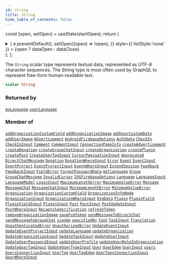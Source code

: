 ```yaml
---
id: string
title: String
hide_table_of_contents: false
---
```






const [open, setOpen] = useState(startOpen);
return (
<details {...(open ? { open: true } : {})} className="details" style={{ border:'none', boxShadow:'none', background:'var(--ifm-background-color)' }}>
<summary
onClick={(e) => {
e.preventDefault();
setOpen((open) => !open);
}}
style={{ listStyle:'none' }} >
{open ? dataOpen : dataClose}
</summary>
{open && children}
</details>
);
};

The `String` scalar type represents textual data, represented as UTF-8 character sequences. The String type is most often used by GraphQL to represent free-form human-readable text.

```graphql
scalar String
```

### Returned by

[`myLanguage`](../../../docs/schema/queries/my-language) <Badge class="secondary" text="query"/><Bullet />[`userLanguage`](../../../docs/schema/queries/user-language) <Badge class="secondary" text="query"/>

### Member of

[`addOrganizationCustomField`](../../../docs/schema/mutations/add-organization-custom-field) <Badge class="secondary" text="mutation"/><Bullet />[`addOrganizationImage`](../../../docs/schema/mutations/add-organization-image) <Badge class="secondary" text="mutation"/><Bullet />[`addUserCustomData`](../../../docs/schema/mutations/add-user-custom-data) <Badge class="secondary" text="mutation"/><Bullet />[`addUserImage`](../../../docs/schema/mutations/add-user-image) <Badge class="secondary" text="mutation"/><Bullet />[`Advertisement`](../../../docs/schema/objects/advertisement) <Badge class="secondary" text="object"/><Bullet />[`AndroidFirebaseOptions`](../../../docs/schema/objects/android-firebase-options) <Badge class="secondary" text="object"/><Bullet />[`AuthData`](../../../docs/schema/objects/auth-data) <Badge class="secondary" text="object"/><Bullet />[`CheckIn`](../../../docs/schema/objects/check-in) <Badge class="secondary" text="object"/><Bullet />[`CheckInInput`](../../../docs/schema/inputs/check-in-input) <Badge class="secondary" text="input"/><Bullet />[`Comment`](../../../docs/schema/objects/comment) <Badge class="secondary" text="object"/><Bullet />[`CommentInput`](../../../docs/schema/inputs/comment-input) <Badge class="secondary" text="input"/><Bullet />[`ConnectionPageInfo`](../../../docs/schema/objects/connection-page-info) <Badge class="secondary" text="object"/><Bullet />[`createAdvertisement`](../../../docs/schema/mutations/create-advertisement) <Badge class="secondary" text="mutation"/><Bullet />[`createDonation`](../../../docs/schema/mutations/create-donation) <Badge class="secondary" text="mutation"/><Bullet />[`createGroupChatInput`](../../../docs/schema/inputs/create-group-chat-input) <Badge class="secondary" text="input"/><Bullet />[`createOrganization`](../../../docs/schema/mutations/create-organization) <Badge class="secondary" text="mutation"/><Bullet />[`createPlugin`](../../../docs/schema/mutations/create-plugin) <Badge class="secondary" text="mutation"/><Bullet />[`createPost`](../../../docs/schema/mutations/create-post) <Badge class="secondary" text="mutation"/><Bullet />[`CreateUserTagInput`](../../../docs/schema/inputs/create-user-tag-input) <Badge class="secondary" text="input"/><Bullet />[`CursorPaginationInput`](../../../docs/schema/inputs/cursor-pagination-input) <Badge class="secondary" text="input"/><Bullet />[`deprecated`](../../../docs/schema/directives/deprecated) <Badge class="secondary" text="directive"/><Bullet />[`DirectChatMessage`](../../../docs/schema/objects/direct-chat-message) <Badge class="secondary" text="object"/><Bullet />[`Donation`](../../../docs/schema/objects/donation) <Badge class="secondary" text="object"/><Bullet />[`DonationWhereInput`](../../../docs/schema/inputs/donation-where-input) <Badge class="secondary" text="input"/><Bullet />[`Error`](../../../docs/schema/interfaces/error) <Badge class="secondary" text="interface"/><Bullet />[`Event`](../../../docs/schema/objects/event) <Badge class="secondary" text="object"/><Bullet />[`EventInput`](../../../docs/schema/inputs/event-input) <Badge class="secondary" text="input"/><Bullet />[`EventProject`](../../../docs/schema/objects/event-project) <Badge class="secondary" text="object"/><Bullet />[`EventProjectInput`](../../../docs/schema/inputs/event-project-input) <Badge class="secondary" text="input"/><Bullet />[`EventWhereInput`](../../../docs/schema/inputs/event-where-input) <Badge class="secondary" text="input"/><Bullet />[`ExtendSession`](../../../docs/schema/objects/extend-session) <Badge class="secondary" text="object"/><Bullet />[`Feedback`](../../../docs/schema/objects/feedback) <Badge class="secondary" text="object"/><Bullet />[`FeedbackInput`](../../../docs/schema/inputs/feedback-input) <Badge class="secondary" text="input"/><Bullet />[`FieldError`](../../../docs/schema/interfaces/field-error) <Badge class="secondary" text="interface"/><Bullet />[`ForgotPasswordData`](../../../docs/schema/inputs/forgot-password-data) <Badge class="secondary" text="input"/><Bullet />[`getlanguage`](../../../docs/schema/queries/getlanguage) <Badge class="secondary" text="query"/><Bullet />[`Group`](../../../docs/schema/objects/group) <Badge class="secondary" text="object"/><Bullet />[`GroupChatMessage`](../../../docs/schema/objects/group-chat-message) <Badge class="secondary" text="object"/><Bullet />[`InvalidCursor`](../../../docs/schema/objects/invalid-cursor) <Badge class="secondary" text="object"/><Bullet />[`IOSFirebaseOptions`](../../../docs/schema/objects/iosfirebase-options) <Badge class="secondary" text="object"/><Bullet />[`Language`](../../../docs/schema/objects/language) <Badge class="secondary" text="object"/><Bullet />[`LanguageInput`](../../../docs/schema/inputs/language-input) <Badge class="secondary" text="input"/><Bullet />[`LanguageModel`](../../../docs/schema/objects/language-model) <Badge class="secondary" text="object"/><Bullet />[`LoginInput`](../../../docs/schema/inputs/login-input) <Badge class="secondary" text="input"/><Bullet />[`MaximumLengthError`](../../../docs/schema/objects/maximum-length-error) <Badge class="secondary" text="object"/><Bullet />[`MaximumValueError`](../../../docs/schema/objects/maximum-value-error) <Badge class="secondary" text="object"/><Bullet />[`Message`](../../../docs/schema/objects/message) <Badge class="secondary" text="object"/><Bullet />[`MessageChat`](../../../docs/schema/objects/message-chat) <Badge class="secondary" text="object"/><Bullet />[`MessageChatInput`](../../../docs/schema/inputs/message-chat-input) <Badge class="secondary" text="input"/><Bullet />[`MinimumLengthError`](../../../docs/schema/objects/minimum-length-error) <Badge class="secondary" text="object"/><Bullet />[`MinimumValueError`](../../../docs/schema/objects/minimum-value-error) <Badge class="secondary" text="object"/><Bullet />[`Organization`](../../../docs/schema/objects/organization) <Badge class="secondary" text="object"/><Bullet />[`OrganizationCustomField`](../../../docs/schema/objects/organization-custom-field) <Badge class="secondary" text="object"/><Bullet />[`OrganizationInfoNode`](../../../docs/schema/objects/organization-info-node) <Badge class="secondary" text="object"/><Bullet />[`OrganizationInput`](../../../docs/schema/inputs/organization-input) <Badge class="secondary" text="input"/><Bullet />[`OrganizationWhereInput`](../../../docs/schema/inputs/organization-where-input) <Badge class="secondary" text="input"/><Bullet />[`OtpData`](../../../docs/schema/objects/otp-data) <Badge class="secondary" text="object"/><Bullet />[`Plugin`](../../../docs/schema/objects/plugin) <Badge class="secondary" text="object"/><Bullet />[`PluginField`](../../../docs/schema/objects/plugin-field) <Badge class="secondary" text="object"/><Bullet />[`PluginFieldInput`](../../../docs/schema/inputs/plugin-field-input) <Badge class="secondary" text="input"/><Bullet />[`PluginInput`](../../../docs/schema/inputs/plugin-input) <Badge class="secondary" text="input"/><Bullet />[`Post`](../../../docs/schema/objects/post) <Badge class="secondary" text="object"/><Bullet />[`PostInput`](../../../docs/schema/inputs/post-input) <Badge class="secondary" text="input"/><Bullet />[`PostUpdateInput`](../../../docs/schema/inputs/post-update-input) <Badge class="secondary" text="input"/><Bullet />[`PostWhereInput`](../../../docs/schema/inputs/post-where-input) <Badge class="secondary" text="input"/><Bullet />[`RecaptchaVerification`](../../../docs/schema/inputs/recaptcha-verification) <Badge class="secondary" text="input"/><Bullet />[`refreshToken`](../../../docs/schema/mutations/refresh-token) <Badge class="secondary" text="mutation"/><Bullet />[`removeOrganizationImage`](../../../docs/schema/mutations/remove-organization-image) <Badge class="secondary" text="mutation"/><Bullet />[`saveFcmToken`](../../../docs/schema/mutations/save-fcm-token) <Badge class="secondary" text="mutation"/><Bullet />[`sendMessageToDirectChat`](../../../docs/schema/mutations/send-message-to-direct-chat) <Badge class="secondary" text="mutation"/><Bullet />[`sendMessageToGroupChat`](../../../docs/schema/mutations/send-message-to-group-chat) <Badge class="secondary" text="mutation"/><Bullet />[`signUp`](../../../docs/schema/mutations/sign-up) <Badge class="secondary" text="mutation"/><Bullet />[`specifiedBy`](../../../docs/schema/directives/specified-by) <Badge class="secondary" text="directive"/><Bullet />[`Task`](../../../docs/schema/objects/task) <Badge class="secondary" text="object"/><Bullet />[`TaskInput`](../../../docs/schema/inputs/task-input) <Badge class="secondary" text="input"/><Bullet />[`Translation`](../../../docs/schema/objects/translation) <Badge class="secondary" text="object"/><Bullet />[`UnauthenticatedError`](../../../docs/schema/objects/unauthenticated-error) <Badge class="secondary" text="object"/><Bullet />[`UnauthorizedError`](../../../docs/schema/objects/unauthorized-error) <Badge class="secondary" text="object"/><Bullet />[`UpdateEventInput`](../../../docs/schema/inputs/update-event-input) <Badge class="secondary" text="input"/><Bullet />[`UpdateEventProjectInput`](../../../docs/schema/inputs/update-event-project-input) <Badge class="secondary" text="input"/><Bullet />[`updateLanguage`](../../../docs/schema/mutations/update-language) <Badge class="secondary" text="mutation"/><Bullet />[`updateOrganization`](../../../docs/schema/mutations/update-organization) <Badge class="secondary" text="mutation"/><Bullet />[`UpdateOrganizationInput`](../../../docs/schema/inputs/update-organization-input) <Badge class="secondary" text="input"/><Bullet />[`UpdateTaskInput`](../../../docs/schema/inputs/update-task-input) <Badge class="secondary" text="input"/><Bullet />[`UpdateUserInput`](../../../docs/schema/inputs/update-user-input) <Badge class="secondary" text="input"/><Bullet />[`UpdateUserPasswordInput`](../../../docs/schema/inputs/update-user-password-input) <Badge class="secondary" text="input"/><Bullet />[`updateUserProfile`](../../../docs/schema/mutations/update-user-profile) <Badge class="secondary" text="mutation"/><Bullet />[`updateUserRoleInOrganization`](../../../docs/schema/mutations/update-user-role-in-organization) <Badge class="secondary" text="mutation"/><Bullet />[`UpdateUserTagInput`](../../../docs/schema/inputs/update-user-tag-input) <Badge class="secondary" text="input"/><Bullet />[`UpdateUserTypeInput`](../../../docs/schema/inputs/update-user-type-input) <Badge class="secondary" text="input"/><Bullet />[`User`](../../../docs/schema/objects/user) <Badge class="secondary" text="object"/><Bullet />[`UserEdge`](../../../docs/schema/objects/user-edge) <Badge class="secondary" text="object"/><Bullet />[`UserInput`](../../../docs/schema/inputs/user-input) <Badge class="secondary" text="input"/><Bullet />[`users`](../../../docs/schema/queries/users) <Badge class="secondary" text="query"/><Bullet />[`UsersConnectionInput`](../../../docs/schema/inputs/users-connection-input) <Badge class="secondary" text="input"/><Bullet />[`UserTag`](../../../docs/schema/objects/user-tag) <Badge class="secondary" text="object"/><Bullet />[`UserTagEdge`](../../../docs/schema/objects/user-tag-edge) <Badge class="secondary" text="object"/><Bullet />[`UserTagsConnectionInput`](../../../docs/schema/inputs/user-tags-connection-input) <Badge class="secondary" text="input"/><Bullet />[`UserWhereInput`](../../../docs/schema/inputs/user-where-input) <Badge class="secondary" text="input"/>
